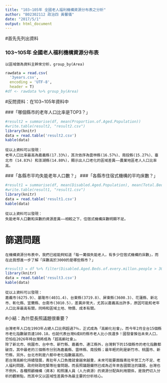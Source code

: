 ```yaml
---
title: "103~105年 全國老人福利機構資源分布表之分析"
author: "B02302112 政治四 黃馨儀"
date: "2017/5/1"
output: html_document
---
```


#首先先列出資料

### 103~105年 全國老人福利機構資源分布表

    以區域做為資料主幹來分析，group_by(Area)

```r
rawdata = read.csv(
  '3years.csv',
  encoding = 'UTF-8',
  header = T)
#df <- rawdata %>% group_by(Area)
```


#反問資料：在103~105年資料中

###「哪個縣市的老年人口比率是TOP3？」

```r
#result2 = summarise(df, mean(Proportion.of.Aged.Population))
#write.table(result2, "result2.csv")
library(knitr)
data = read.table('result2.csv')
kable(data)
```

    從以上資料可以發現：
    老年人口比率最高為嘉義縣(17.33%)，其次依序為雲林縣(16.57%)、南投縣(15.27%)、臺北市 (14.83%) 和澎湖縣(14.80%)，顯示出人口老化的區域差異——農業地區老人人口比率高。

###「各縣市平均失能老年人口數？」
###「各縣市住宿式機構的平均床數？」

```r
#result1 = summarise(df, mean(Disabled.Aged.Population), mean(Total.Beds))
#write.table(result1, "result1.csv")
library(knitr)
data = read.table('result1.csv')
kable(data)
```

    從以上資料可以發現：
    失能老年人口數和床數的資源差異——相較之下，住宿式機構床數明顯不足。


# 篩選問題

    在機構資源分布表中，我們已經能夠知道「每一萬個失能老人，有多少住宿式機構的床數」，而在此我想進一步了解「床數高於3000的是哪些縣市？」

```r
#result3 = df %>% filter(Disabled.Aged.Beds.of.every.millon.people > 3000)
library(knitr)
data = read.table('result3.csv')
kable(data)
```

    從以上資料可以發現：
    嘉義市(6275.9)、基隆市(4031.4)、台東縣(3719.8)、屏東縣(3600.3)、花蓮縣、新北市、彰化縣、宜蘭縣、台南市(3010.5)，差異非常大，尤其以嘉義高出許多，原因可能和老年人口比率最高有關，同時和區域土地、物價、成本有關。
    

#小結：為什麼長照議題很重要？

    台灣老年人口在1993年占總人口比例超過7％，正式成為「高齡化社會」，而今年2月全台15個縣市老化指數破百達100.18，也就代表台灣6成8的縣市老人比小孩還多！國發會推估未來人口，恐怕在2026年時台灣將成為「超高齡社會」。
    除了新北市、桃園市、台中市、新竹縣、嘉義市、連江縣外，台灣剩下的15個縣市的老化指數都破百，其中最老的三個縣市分別為嘉義縣、雲林縣、南投縣；最年輕的則是新竹市、桃園市、新竹縣，另外，台北市則是六都中老化指數最高的。
    若台灣高齡化持續發展，青壯年人口負擔就會越來越重，未來可能要面臨青壯年勞工力不足、老人福利問題，政府財政吃緊等社會問題。而長照議題儼然已成為近年來各國關注的議題，台灣也不例外，各種照顧機構（資本）和照護人員（人力資源）的資源分配與利用關係，是我們切入分析的觀察點，而其中又以區域性差異作為最主要的分析核心。
